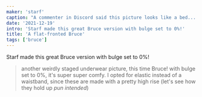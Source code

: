 ```yaml
---
maker: 'starf'
caption: "A commenter in Discord said this picture looks like a bed... you're welcome"
date: '2021-12-19'
intro: 'Starf made this great Bruce version with bulge set to 0%!'
title: 'A flat-fronted Bruce'
tags: ['bruce']
---
```


<!-- truncate -->

Starf made this great Bruce version with bulge set to 0%!

> another weirdly staged underwear picture, this time Bruce! with bulge set to 0%, it's super super comfy. I opted for elastic instead of a waistband, since these are made with a pretty high rise (let's see how they hold up _pun intended_)
